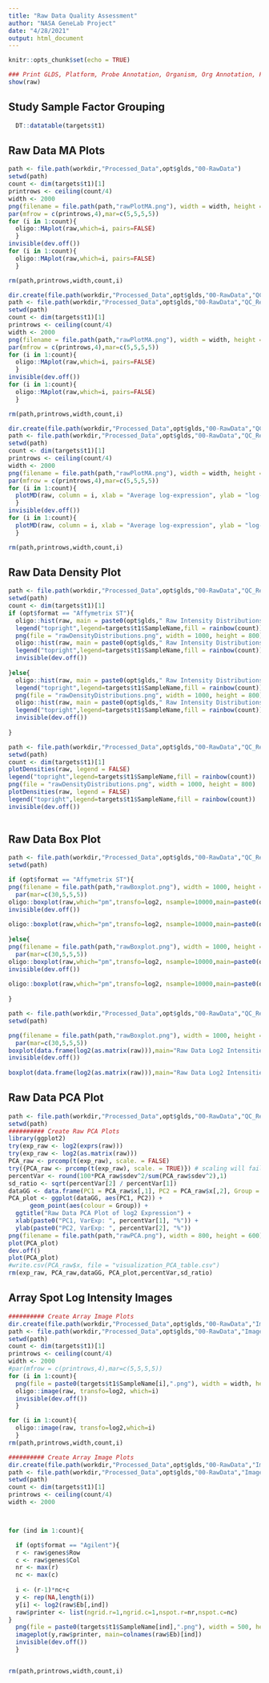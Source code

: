 ```yaml
---
title: "Raw Data Quality Assessment"
author: "NASA GeneLab Project"
date: "4/28/2021"
output: html_document
---
```


```r
knitr::opts_chunk$set(echo = TRUE)
```

```r
### Print GLDS, Platform, Probe Annotation, Organism, Org Annotation, File format
show(raw)
```

## Study Sample Factor Grouping
```r
  DT::datatable(targets$t1)
```

## Raw Data MA Plots
```r
 
path <- file.path(workdir,"Processed_Data",opt$glds,"00-RawData")
setwd(path)
count <- dim(targets$t1)[1]
printrows <- ceiling(count/4)
width <- 2000
png(filename = file.path(path,"rawPlotMA.png"), width = width, height = ceiling(width/4)*printrows)
par(mfrow = c(printrows,4),mar=c(5,5,5,5))
for (i in 1:count){
  oligo::MAplot(raw,which=i, pairs=FALSE)
  }
invisible(dev.off())
for (i in 1:count){
  oligo::MAplot(raw,which=i, pairs=FALSE)
  }

rm(path,printrows,width,count,i)
```

```r
 
dir.create(file.path(workdir,"Processed_Data",opt$glds,"00-RawData","QC_Repports"), showWarnings = FALSE)
path <- file.path(workdir,"Processed_Data",opt$glds,"00-RawData","QC_Repports")
setwd(path)
count <- dim(targets$t1)[1]
printrows <- ceiling(count/4)
width <- 2000
png(filename = file.path(path,"rawPlotMA.png"), width = width, height = ceiling(width/4)*printrows)
par(mfrow = c(printrows,4),mar=c(5,5,5,5))
for (i in 1:count){
  oligo::MAplot(raw,which=i, pairs=FALSE)
  }
invisible(dev.off())
for (i in 1:count){
  oligo::MAplot(raw,which=i, pairs=FALSE)
  }

rm(path,printrows,width,count,i)
```

```r
 
dir.create(file.path(workdir,"Processed_Data",opt$glds,"00-RawData","QC_Repports"), showWarnings = FALSE)
path <- file.path(workdir,"Processed_Data",opt$glds,"00-RawData","QC_Repports")
setwd(path)
count <- dim(targets$t1)[1]
printrows <- ceiling(count/4)
width <- 2000
png(filename = file.path(path,"rawPlotMA.png"), width = width, height = ceiling(width/4)*printrows)
par(mfrow = c(printrows,4),mar=c(5,5,5,5))
for (i in 1:count){
  plotMD(raw, column = i, xlab = "Average log-expression", ylab = "log-fold-change", main = colnames(raw)[i])
  }
invisible(dev.off())
for (i in 1:count){
  plotMD(raw, column = i, xlab = "Average log-expression", ylab = "log-fold-change", main = colnames(raw)[i])
  }

rm(path,printrows,width,count,i)
```


## Raw Data Density Plot
```r
path <- file.path(workdir,"Processed_Data",opt$glds,"00-RawData","QC_Repports")
setwd(path)
count <- dim(targets$t1)[1]
if (opt$format == "Affymetrix ST"){
  oligo::hist(raw, main = paste0(opt$glds," Raw Intensity Distributions"), target="probeset",xlab="Intentisty",ylab="Density",col=rainbow(count),lty=1)
  legend("topright",legend=targets$t1$SampleName,fill = rainbow(count))
  png(file = "rawDensityDistributions.png", width = 1000, height = 800)
  oligo::hist(raw, main = paste0(opt$glds," Raw Intensity Distributions"), target="probeset",xlab="Intentisty",ylab="Density",col=rainbow(count),lty=1)
  legend("topright",legend=targets$t1$SampleName,fill = rainbow(count))
  invisible(dev.off())
  
}else{
  oligo::hist(raw, main = paste0(opt$glds," Raw Intensity Distributions"),xlab="Intentisty",ylab="Density",col=rainbow(count),lty=1)
  legend("topright",legend=targets$t1$SampleName,fill = rainbow(count))
  png(file = "rawDensityDistributions.png", width = 1000, height = 800)
  oligo::hist(raw, main = paste0(opt$glds," Raw Intensity Distributions"),xlab="Intentisty",ylab="Density",col=rainbow(count),lty=1)
  legend("topright",legend=targets$t1$SampleName,fill = rainbow(count))
  invisible(dev.off())
  
}

```

```r
path <- file.path(workdir,"Processed_Data",opt$glds,"00-RawData","QC_Repports")
setwd(path)
count <- dim(targets$t1)[1]
plotDensities(raw, legend = FALSE)
legend("topright",legend=targets$t1$SampleName,fill = rainbow(count))
png(file = "rawDensityDistributions.png", width = 1000, height = 800)
plotDensities(raw, legend = FALSE)
legend("topright",legend=targets$t1$SampleName,fill = rainbow(count))
invisible(dev.off())
  
```
## Raw Data Box Plot
```r

path <- file.path(workdir,"Processed_Data",opt$glds,"00-RawData","QC_Repports")
setwd(path)

if (opt$format == "Affymetrix ST"){
png(filename = file.path(path,"rawBoxplot.png"), width = 1000, height = 1000)
  par(mar=c(30,5,5,5))
oligo::boxplot(raw,which="pm",transfo=log2, nsample=10000,main=paste0(opt$glds," Raw Data Log2 Intensities"), las=2,outline=FALSE,ylab = "log2 Intensities", target="probeset")
invisible(dev.off())
  
oligo::boxplot(raw,which="pm",transfo=log2, nsample=10000,main=paste0(opt$glds," Raw Data Log2 Intensities"), las=2,outline=FALSE,ylab = "log2 Intensities", target="probeset")
  
}else{
png(filename = file.path(path,"rawBoxplot.png"), width = 1000, height = 1000)
  par(mar=c(30,5,5,5))
oligo::boxplot(raw,which="pm",transfo=log2, nsample=10000,main=paste0(opt$glds," Raw Data Log2 Intensities"), las=2,outline=FALSE,ylab = "log2 Intensities")
invisible(dev.off())
  
oligo::boxplot(raw,which="pm",transfo=log2, nsample=10000,main=paste0(opt$glds," Raw Data Log2 Intensities"), las=2,outline=FALSE,ylab = "log2 Intensities")
  
}
```

```r

path <- file.path(workdir,"Processed_Data",opt$glds,"00-RawData","QC_Repports")
setwd(path)

png(filename = file.path(path,"rawBoxplot.png"), width = 1000, height = 1000)
  par(mar=c(30,5,5,5))
boxplot(data.frame(log2(as.matrix(raw))),main="Raw Data Log2 Intensities", las=2,outline=FALSE)
invisible(dev.off())
  
boxplot(data.frame(log2(as.matrix(raw))),main="Raw Data Log2 Intensities", las=2,outline=FALSE)
```

## Raw Data PCA Plot
```r
path <- file.path(workdir,"Processed_Data",opt$glds,"00-RawData","QC_Repports")
setwd(path)
########## Create Raw PCA Plots
library(ggplot2)
try(exp_raw <- log2(exprs(raw)))
try(exp_raw <- log2(as.matrix(raw)))
PCA_raw <- prcomp(t(exp_raw), scale. = FALSE)
try({PCA_raw <- prcomp(t(exp_raw), scale. = TRUE)}) # scaling will fail for low replicates
percentVar <- round(100*PCA_raw$sdev^2/sum(PCA_raw$sdev^2),1)
sd_ratio <- sqrt(percentVar[2] / percentVar[1])
dataGG <- data.frame(PC1 = PCA_raw$x[,1], PC2 = PCA_raw$x[,2], Group = targets$t1$Group)
PCA_plot <- ggplot(dataGG, aes(PC1, PC2)) +
      geom_point(aes(colour = Group)) +
  ggtitle("Raw Data PCA Plot of log2 Expression") +
  xlab(paste0("PC1, VarExp: ", percentVar[1], "%")) +
  ylab(paste0("PC2, VarExp: ", percentVar[2], "%"))
png(filename = file.path(path,"rawPCA.png"), width = 800, height = 600)
plot(PCA_plot)
dev.off()
plot(PCA_plot)
#write.csv(PCA_raw$x, file = "visualization_PCA_table.csv")
rm(exp_raw, PCA_raw,dataGG, PCA_plot,percentVar,sd_ratio)
```

## Array Spot Log Intensity Images
```r
########## Create Array Image Plots
dir.create(file.path(workdir,"Processed_Data",opt$glds,"00-RawData","Images"), showWarnings = FALSE)
path <- file.path(workdir,"Processed_Data",opt$glds,"00-RawData","Images")
setwd(path)
count <- dim(targets$t1)[1]
printrows <- ceiling(count/4)
width <- 2000
#par(mfrow = c(printrows,4),mar=c(5,5,5,5))
for (i in 1:count){
  png(file = paste0(targets$t1$SampleName[i],".png"), width = width, height = ceiling(width/4)*printrows)
  oligo::image(raw, transfo=log2, which=i)
  invisible(dev.off())
  }

for (i in 1:count){
  oligo::image(raw, transfo=log2,which=i)
  }
rm(path,printrows,width,count,i)
```

```r
########## Create Array Image Plots
dir.create(file.path(workdir,"Processed_Data",opt$glds,"00-RawData","Images"), showWarnings = FALSE)
path <- file.path(workdir,"Processed_Data",opt$glds,"00-RawData","Images")
setwd(path)
count <- dim(targets$t1)[1]
printrows <- ceiling(count/4)
width <- 2000



for (ind in 1:count){

  if (opt$format == "Agilent"){
  r <- raw$genes$Row
  c <- raw$genes$Col
  nr <- max(r)
  nc <- max(c)
  
  i <- (r-1)*nc+c
  y <- rep(NA,length(i))
  y[i] <- log2(raw$Eb[,ind])
  raw$printer <- list(ngrid.r=1,ngrid.c=1,nspot.r=nr,nspot.c=nc) 
}
  png(file = paste0(targets$t1$SampleName[ind],".png"), width = 500, height = 400)
  imageplot(y,raw$printer, main=colnames(raw$Eb)[ind])
  invisible(dev.off())
  }


rm(path,printrows,width,count,i)
```






